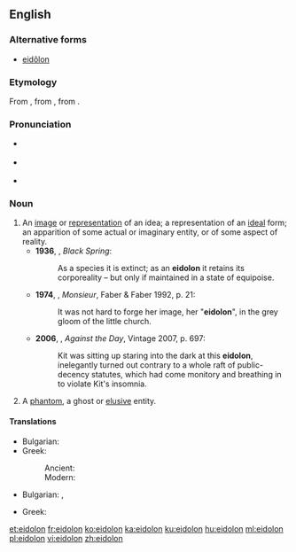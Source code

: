{{also|eidôlon}}
==English==
{{was wotd|2007|February|22}}

===Alternative forms===
* [[eidôlon]]

===Etymology===
From {{etyl|grc|en}} {{term|εἴδωλον||figure, representation|lang=grc}}, from {{term|εἶδος||sight|lang=grc}}, from {{term|εἴδω||I see|lang=grc}}.

===Pronunciation===
* {{a|UK}} {{IPA|/ʌɪˈdəʊlən/|lang=en}}
* {{a|US}} {{IPA|/aɪˈdoʊlɑn/|lang=en}}
* {{audio|en-us-eidolon.ogg|Audio (US)|lang=en}}

===Noun===
{{en-noun|eidola|eidolons}}

# An [[image]] or [[representation]] of an idea; a representation of an [[ideal]] form; an apparition of some actual or imaginary entity, or of some aspect of reality.
#* '''1936''', {{w|Henry Miller}}, ''Black Spring'':
#*: As a species it is extinct; as an '''eidolon''' it retains its corporeality – but only if maintained in a state of equipoise.
#* '''1974''', {{w|Lawrence Durrell}}, ''Monsieur'', Faber & Faber 1992, p. 21:
#*: It was not hard to forge her image, her "'''eidolon'''", in the grey gloom of the little church.
#* '''2006''', {{w|Thomas Pynchon}}, ''Against the Day'', Vintage 2007, p. 697:
#*: Kit was sitting up staring into the dark at this '''eidolon''', inelegantly turned out contrary to a whole raft of public-decency statutes, which had come monitory and breathing in to violate Kit's insomnia.
# A [[phantom]], a ghost or [[elusive]] entity.

====Translations====
{{trans-top|a representation of an ideal form}}
* Bulgarian: {{t|bg|идеализиран образ|m}}
* Greek:
*: Ancient: {{t|grc|εἴδωλον|n}}
*: Modern: {{t+|el|είδωλο|n}}
{{trans-mid}}
{{trans-bottom}}

{{trans-top|a ghost or elusive entity}}
* Bulgarian: {{t+|bg|призрак|m}}, {{t+|bg|привидение|n}}
{{trans-mid}}
* Greek: {{t+|el|είδωλο|n}}
{{trans-bottom}}

[[et:eidolon]]
[[fr:eidolon]]
[[ko:eidolon]]
[[ka:eidolon]]
[[ku:eidolon]]
[[hu:eidolon]]
[[ml:eidolon]]
[[pl:eidolon]]
[[vi:eidolon]]
[[zh:eidolon]]